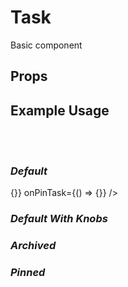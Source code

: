 

<Meta title="components/Task" component={Task}/>

# Task

Basic component

## **Props**
<Props of={Task} />

## **Example Usage**

<br />
<br />

### **_Default_**

<Preview>
    <Story name="default">
        <Task 
            id= "1"
            title= "Test Task Default"
            state= {TASK_STATES.DEFAULT}
            onArchiveTask={() => {}}
            onPinTask={() => {}}
        />
    </Story>
</Preview>

### **_Default With Knobs_**

<Preview>
    <Story name="default With Knobs">
        <Task 
            id= "1"
            title= {text("Title", "Test Task 2")}
            state= {select(
                "State",
                {
                    TASK_ARCHIVED: TASK_STATES.TASK_ARCHIVED,
                    TASK_PINNED: TASK_STATES.TASK_PINNED,
                    DEFAULT : TASK_STATES.DEFAULT,
                },
                TASK_STATES.DEFAULT,
            )}
            onArchiveTask={action('archive Task')}
            onPinTask={action('Pin Task')}
        />
    </Story>
</Preview>

### **_Archived_**

<Preview>
    <Story name="Archived">
        <Task 
            id= "1"
            title= {text("Title", "Test Task 2")}
            state= {select(
                "State",
                {
                    TASK_ARCHIVED: TASK_STATES.TASK_ARCHIVED,
                    TASK_PINNED: TASK_STATES.TASK_PINNED,
                    DEFAULT :TASK_STATES.DEFAULT,
                },
                TASK_STATES.TASK_ARCHIVED,                
            )}
            onArchiveTask={action('archive Task')}
            onPinTask={action('Pin Task')}
        />
    </Story>
</Preview>

### **_Pinned_**

<Preview>
    <Story name="Pinned">
        <Task 
            id= "1"
            title= {text("Title", "Test Task 2")}
            state= {select(
                "State",
                {
                    TASK_ARCHIVED: TASK_STATES.TASK_ARCHIVED,
                    TASK_PINNED: TASK_STATES.TASK_PINNED,
                    DEFAULT :TASK_STATES.DEFAULT,
                },
                TASK_STATES.TASK_PINNED,                
            )}
            onArchiveTask={action('archive Task')}
            onPinTask={action('Pin Task')}
        />
    </Story>
</Preview>